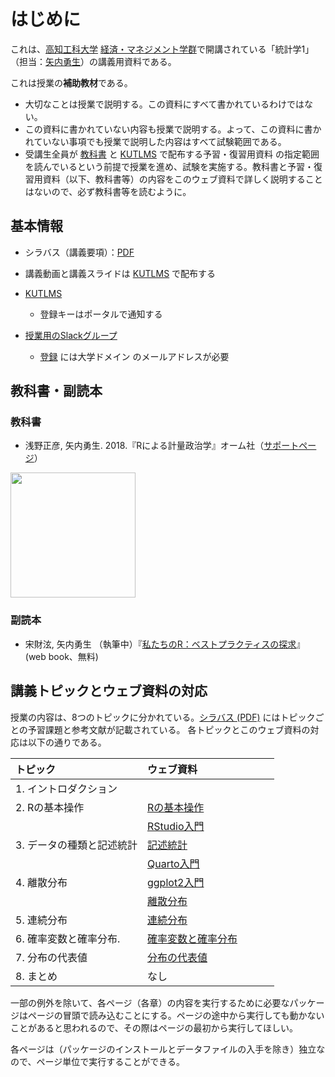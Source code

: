 # はじめに

これは、[高知工科大学](https://www.kochi-tech.ac.jp/) [経済・マネジメント学群](https://www.kochi-tech.ac.jp/academics/mng/)で開講されている「統計学1」（担当：[矢内勇生](https://yukiyanai.github.io/jp/)）の講義用資料である。


:::callout-warning
これは授業の**補助教材**である。

- 大切なことは授業で説明する。この資料にすべて書かれているわけではない。
- この資料に書かれていない内容も授業で説明する。よって、この資料に書かれていない事項でも授業で説明した内容はすべて試験範囲である。
- 受講生全員が [教科書](index.html#sec-textbook) と [KUTLMS](https://lms.kochi-tech.ac.jp/course/view.php?id=3775) で配布する予習・復習用資料 の指定範囲を読んでいるという前提で授業を進め、試験を実施する。教科書と予習・復習用資料（以下、教科書等）の内容をこのウェブ資料で詳しく説明することはないので、必ず教科書等を読むように。
:::

 
## 基本情報 {#sec-basicinfo}

- シラバス（講義要項）：[PDF](https://yukiyanai.github.io/jp/classes/stat1/docs/syllabus-stat1_2024-1Q.pdf)
- 講義動画と講義スライドは [KUTLMS](https://lms.kochi-tech.ac.jp/course/view.php?id=3775) で配布する
    
-   [KUTLMS](https://lms.kochi-tech.ac.jp/course/view.php?id=3775)
    -   登録キーはポータルで通知する
-   [授業用のSlackグループ](https://kut-stat1-2024.slack.com)
    -   [登録](https://join.slack.com/t/kut-stat1-2024/signup) には大学ドメイン のメールアドレスが必要

## 教科書・副読本 {#sec-refs}

### 教科書 {#sec-textbook}

- 浅野正彦, 矢内勇生. 2018.『Rによる計量政治学』オーム社（[サポートページ](https://github.com/yukiyanai/quant-methods-R)）

![](https://yukiyanai.github.io/jp/textbooks/images/quant-methods-R-cover.png){fig-alt="Rによる計量政治学" width="200"}

### 副読本 {#sec-rn4e}

- 宋財泫, 矢内勇生 （執筆中）『[私たちのR：ベストプラクティスの探求](https://www.jaysong.net/RBook/)』(web book、無料) 


## 講義トピックとウェブ資料の対応 {#sec-topics}

授業の内容は、8つのトピックに分かれている。[シラバス (PDF)](https://yukiyanai.github.io/jp/classes/stat1/docs/syllabus-stat1_2024-1Q.pdf) にはトピックごとの予習課題と参考文献が記載されている。 各トピックとこのウェブ資料の対応は以下の通りである。

| トピック                          | ウェブ資料                               |
|:-----------------------------------|:-----------------------------------|
| 1\. イントロダクション            |                                          |
| 2\. Rの基本操作                   | [Rの基本操作](intro-to-R.html)           |
|                                   | [RStudio入門](intro-to-RStudio.html)     |
| 3\. データの種類と記述統計        | [記述統計](descriptive-stat.html)        |
|                                   | [Quarto入門](intro-to-quarto.html)       |
| 4\. 離散分布                      | [ggplot2入門](intro-to-ggplot2.html)      |
|                                   | [離散分布](discrete-distributions.html)  |
| 5\. 連続分布                      | [連続分布](continuous-distributions.html)|
| 6\. 確率変数と確率分布.           | [確率変数と確率分布](rv-n-dist.html)     |
| 7\. 分布の代表値                  | [分布の代表値](stat-dist.html)           |
| 8\. まとめ                        | なし                                     |

:::callout-warning
一部の例外を除いて、各ページ（各章）の内容を実行するために必要なパッケージはページの冒頭で読み込むことにする。ページの途中から実行しても動かないことがあると思われるので、その際はページの最初から実行してほしい。

各ページは（パッケージのインストールとデータファイルの入手を除き）独立なので、ページ単位で実行することができる。
:::
